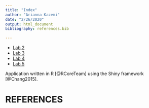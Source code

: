 ```yaml
---
title: "Index"
author: "Arianna Kazemi"
date: "2/26/2020"
output: html_document
bibliography: references.bib

---
```



* [Lab 2](lab2B_AK.html)
* [Lab 3](lab3_AK.html)
* [Lab 4](lab4_AK.html)
* [Lab 5](lab5_AK.html)


Application written in R [@RCoreTeam] using the Shiny framework [@Chang2015].

# REFERENCES